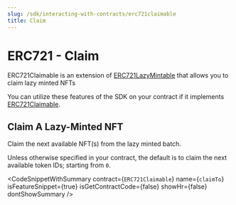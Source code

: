 ```yaml
---
slug: /sdk/interacting-with-contracts/erc721claimable
title: Claim
---
```



# ERC721 - Claim

ERC721Claimable is an extension of [ERC721LazyMintable](/extensions/erc721lazymintable) that allows you to claim lazy minted NFTs

You can utilize these features of the SDK on your contract if it implements [ERC721Claimable](/extensions/erc721claimable).

<div className="row" style={{ marginBottom: 24 }}>
  <div className="col col--12" style={{ marginTop: 8 }}>
    <QuickstartCard
      name="Learn how to implement ERC721Claimable in your smart contract"
      link={"/extensions/erc721claimable"}
      image="/assets/icons/general.png"
    />
  </div>
</div>

## Claim A Lazy-Minted NFT

Claim the next available NFT(s) from the lazy minted batch.

Unless otherwise specified in your contract, the default is to claim the next available token IDs; starting from `0`.

<CodeSnippetWithSummary
  contract={`ERC721Claimable`}
  name={`claimTo`}
  isFeatureSnippet={true}
  isGetContractCode={false}
  showHr={false}
  dontShowSummary
/>
